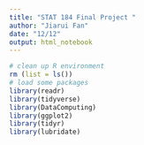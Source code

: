 ```yaml
---
title: "STAT 184 Final Project "
author: "Jiarui Fan" 
date: "12/12"
output: html_notebook
---
```

```r
# clean up R environment
rm (list = ls())
# load some packages
library(readr)
library(tidyverse)
library(DataComputing)
library(ggplot2)
library(tidyr)
library(lubridate)
```